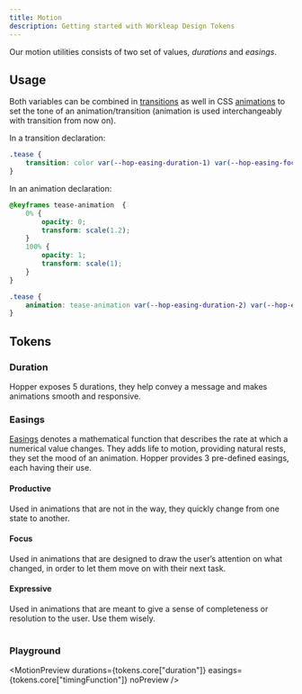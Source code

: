 ```yaml
---
title: Motion
description: Getting started with Workleap Design Tokens
---
```



Our motion utilities consists of two set of values, *durations* and *easings*.

## Usage

Both variables can be combined in [transitions](https://developer.mozilla.org/en-US/docs/Web/CSS/CSS_Transitions/Using_CSS_transitions) as well in CSS [animations](https://developer.mozilla.org/en-US/docs/Web/CSS/CSS_Animations/Using_CSS_animations) to set the tone of an animation/transition (animation is used interchangeably with transition from now on).

In a transition declaration:

```css title="tease.css"
.tease {
    transition: color var(--hop-easing-duration-1) var(--hop-easing-focus);
}
```

In an animation declaration:

```css title="tease.css"
@keyframes tease-animation  {
    0% {
        opacity: 0;
        transform: scale(1.2);
    }
    100% {
        opacity: 1;
        transform: scale(1);
    }
}

.tease {
    animation: tease-animation var(--hop-easing-duration-2) var(--hop-easing-productive);
}
```

## Tokens

### Duration

Hopper exposes 5 durations, they help convey a message and makes animations smooth and responsive.

<Table category={"duration"} data={tokens.core["duration"]} noPreview />

### Easings

[Easings](https://developer.mozilla.org/en-US/docs/Web/CSS/easing-function) denotes a mathematical function that describes the rate at which a numerical value changes. They adds life to motion, providing natural rests, they set the mood of an animation. Hopper provides 3 pre-defined easings, each having their use.

#### Productive

Used in animations that are not in the way, they quickly change from one state to another.

#### Focus

Used in animations that are designed to draw the user’s attention on what changed, in order to let them move on with their next task.

#### Expressive

Used in animations that are meant to give a sense of completeness or resolution to the user. Use them wisely.

<Table category={"timingFunction"} data={tokens.core["timingFunction"]} noPreview />

### Playground

<MotionPreview durations={tokens.core["duration"]} easings={tokens.core["timingFunction"]} noPreview />
